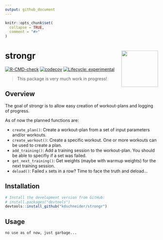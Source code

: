 ```yaml
---
output: github_document
---
```


<!-- README.md is generated from README.Rmd. Please edit that file -->

```r
knitr::opts_chunk$set(
  collapse = TRUE,
  comment = "#>"
)
```

# strongr <img src="man/figures/logo.png" align="right" width="120" />

<!-- badges: start -->
[![R-CMD-check](https://github.com/kdschneider/strongr/actions/workflows/check-standard.yaml/badge.svg)](https://github.com/kdschneider/strongr/actions/workflows/check-standard.yaml)
[![codecov](https://codecov.io/gh/kdschneider/strongr/branch/main/graph/badge.svg?token=O2M43ZA074)](https://codecov.io/gh/kdschneider/strongr)
[![Lifecycle: experimental](https://img.shields.io/badge/lifecycle-experimental-orange.svg)](https://lifecycle.r-lib.org/articles/stages.html#experimental)
<!-- badges: end -->

> This package is very much work in progress!

## Overview

The goal of strongr is to allow easy creation of workout-plans and logging of progress.

As of now the planned functions are:

  - `create_plan()`: Create a workout-plan from a set of input parameters and/or workouts.
  - `create_workout()`: Create a specific workout. One or more workouts  can be used to create a plan.
  - `add_training()`: Add a training session to the workout-plan. You should be able to specifiy if a set was failed. 
  - `get_next_training()`: Get weights (maybe with warmup weights) for the next training session. 
  - `deload()`: Failed `x` sets in a row? Time to face the truth and deload...
  
## Installation

```r
# Install the development version from GitHub:
# install.packages("devtools")
devtools::install_github("kdschneider/strongr")
```

## Usage

`no use as of now, just garbage...`

